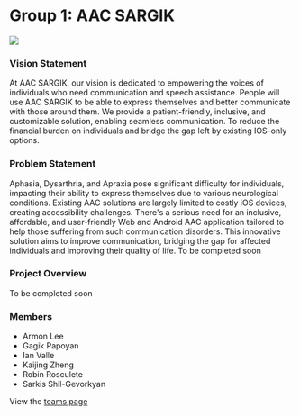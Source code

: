 # Group 1: AAC SARGIK

![](/library.jpg)

### Vision Statement

At AAC SARGIK, our vision is dedicated to empowering the voices of individuals who
need communication and speech assistance. People will use AAC SARGIK to be able to express themselves
and better communicate with those around them. We provide a patient-friendly, inclusive, and customizable solution,
enabling seamless communication.
To reduce the financial burden on individuals and bridge the gap left by existing IOS-only options.

### Problem Statement

Aphasia, Dysarthria, and Apraxia pose significant difficulty for individuals,
impacting their ability to express themselves due to various
neurological conditions. Existing AAC solutions are largely
limited to costly iOS devices, creating accessibility challenges.
There's a serious need for an inclusive, affordable, and user-friendly Web and Android AAC application tailored to help those suffering from such communication disorders. This innovative solution aims to improve communication, bridging the gap for affected individuals and improving their quality of life.
To be completed soon

### Project Overview

To be completed soon

### Members

- Armon Lee
- Gagik Papoyan
- Ian Valle
- Kaijing Zheng
- Robin Rosculete
- Sarkis Shil-Gevorkyan

View the [teams page](/group-1/team)
